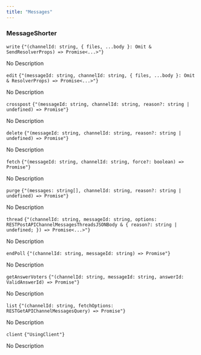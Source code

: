 ```yaml
---
title: "Messages"
---
```

                 
### MessageShorter



<div className='*:border-b [&>*:last-child]:border-b-0'><div className='text-sm text-fd-muted-foreground py-4'>

<div className="flex flex-row items-center gap-4">
  <code className="text-sm">write</code>
  <code className="text-fd-muted-foreground">{"(channelId: string, { files, ...body }: Omit<RESTPostAPIChannelMessageJSONBody, \"components\" | \"embeds\" | \"poll\"> & SendResolverProps) => Promise<...>"}</code>
</div>

No Description



</div>
<div className='text-sm text-fd-muted-foreground py-4'>

<div className="flex flex-row items-center gap-4">
  <code className="text-sm">edit</code>
  <code className="text-fd-muted-foreground">{"(messageId: string, channelId: string, { files, ...body }: Omit<RESTPatchAPIChannelMessageJSONBody, \"components\" | \"embeds\"> & ResolverProps) => Promise<...>"}</code>
</div>

No Description



</div>
<div className='text-sm text-fd-muted-foreground py-4'>

<div className="flex flex-row items-center gap-4">
  <code className="text-sm">crosspost</code>
  <code className="text-fd-muted-foreground">{"(messageId: string, channelId: string, reason?: string | undefined) => Promise<Message>"}</code>
</div>

No Description



</div>
<div className='text-sm text-fd-muted-foreground py-4'>

<div className="flex flex-row items-center gap-4">
  <code className="text-sm">delete</code>
  <code className="text-fd-muted-foreground">{"(messageId: string, channelId: string, reason?: string | undefined) => Promise<void>"}</code>
</div>

No Description



</div>
<div className='text-sm text-fd-muted-foreground py-4'>

<div className="flex flex-row items-center gap-4">
  <code className="text-sm">fetch</code>
  <code className="text-fd-muted-foreground">{"(messageId: string, channelId: string, force?: boolean) => Promise<Message>"}</code>
</div>

No Description



</div>
<div className='text-sm text-fd-muted-foreground py-4'>

<div className="flex flex-row items-center gap-4">
  <code className="text-sm">purge</code>
  <code className="text-fd-muted-foreground">{"(messages: string[], channelId: string, reason?: string | undefined) => Promise<void | undefined>"}</code>
</div>

No Description



</div>
<div className='text-sm text-fd-muted-foreground py-4'>

<div className="flex flex-row items-center gap-4">
  <code className="text-sm">thread</code>
  <code className="text-fd-muted-foreground">{"(channelId: string, messageId: string, options: RESTPostAPIChannelMessagesThreadsJSONBody & { reason?: string | undefined; }) => Promise<...>"}</code>
</div>

No Description



</div>
<div className='text-sm text-fd-muted-foreground py-4'>

<div className="flex flex-row items-center gap-4">
  <code className="text-sm">endPoll</code>
  <code className="text-fd-muted-foreground">{"(channelId: string, messageId: string) => Promise<Message>"}</code>
</div>

No Description



</div>
<div className='text-sm text-fd-muted-foreground py-4'>

<div className="flex flex-row items-center gap-4">
  <code className="text-sm">getAnswerVoters</code>
  <code className="text-fd-muted-foreground">{"(channelId: string, messageId: string, answerId: ValidAnswerId) => Promise<User[]>"}</code>
</div>

No Description



</div>
<div className='text-sm text-fd-muted-foreground py-4'>

<div className="flex flex-row items-center gap-4">
  <code className="text-sm">list</code>
  <code className="text-fd-muted-foreground">{"(channelId: string, fetchOptions: RESTGetAPIChannelMessagesQuery) => Promise<Message[]>"}</code>
</div>

No Description



</div>
<div className='text-sm text-fd-muted-foreground py-4'>

<div className="flex flex-row items-center gap-4">
  <code className="text-sm">client</code>
  <code className="text-fd-muted-foreground">{"UsingClient"}</code>
</div>

No Description



</div></div>